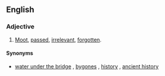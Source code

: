 ==English==

===Adjective===
{{en-adj|head=[[dead]] [[and]] [[buried]]|-}}

# {{idiomatic}} [[moot|Moot]], [[passed]], [[irrelevant]], [[forgotten]].

====Synonyms====
* {{sense|moot, passed}} [[water under the bridge]] {{qualifier|noun}}, [[bygones]] {{qualifier|noun}}, [[history]] {{qualifier|noun}}, [[ancient history]] {{qualifier|noun}}